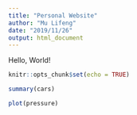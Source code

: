 ```yaml
---
title: "Personal Website"
author: "Mu Lifeng"
date: "2019/11/26"
output: html_document
---
```

Hello, World!
```r
knitr::opts_chunk$set(echo = TRUE)
```


```r
summary(cars)
```


```r
plot(pressure)
```

